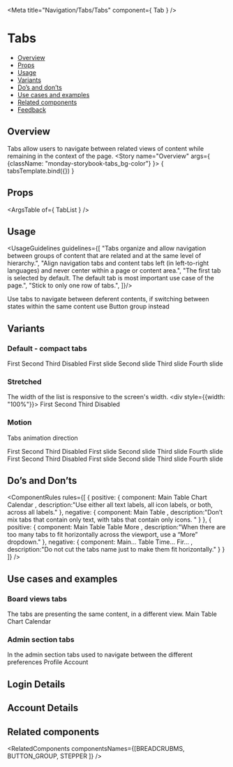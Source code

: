 
<Meta
  title="Navigation/Tabs/Tabs"
  component={ Tab }
/>

# Tabs
- [Overview](#overview)
- [Props](#props)
- [Usage](#usage)
- [Variants](#variants)
- [Do’s and don’ts](#dos-and-donts)
- [Use cases and examples](#use-cases-and-examples)
- [Related components](#related-components)
- [Feedback](#feedback)

## Overview
Tabs allow users to navigate between related views of content while remaining in the context of the page.
<Canvas>
  <Story name="Overview"
         args={ {className: "monday-storybook-tabs_bg-color"} }>
    { tabsTemplate.bind({}) }
  </Story>
</Canvas>

## Props
<ArgsTable of={ TabList } />

## Usage
<UsageGuidelines guidelines={[
  "Tabs organize and allow navigation between groups of content that are related and at the same level of hierarchy.",
  "Align navigation tabs and content tabs left (in left-to-right languages) and never center within a page or content area.",
  "The first tab is selected by default. The default tab is most important use case of the page.",
  "Stick to only one row of tabs.",
]}/>

<Tip>Use tabs to navigate between deferent contents, if switching between states within the same 
content use <Link href="/?path=/docs/components-buttongroup--overview" size={Link.sizes.SMALL} withoutSpacing>Button group</Link> instead</Tip>

## Variants
### Default - compact tabs
<Canvas>
  <Story name="Default">
    <TabsContext className="monday-storybook-tabs_bg-color">
      <TabList>
        <Tab>First</Tab>
        <Tab>Second</Tab>
        <Tab>Third</Tab>
        <Tab disabled>Disabled</Tab>
      </TabList>
      <TabPanels>
        <TabPanel>First slide</TabPanel>
        <TabPanel>Second slide</TabPanel>
        <TabPanel>Third slide</TabPanel>
        <TabPanel>Fourth slide</TabPanel>
      </TabPanels>
    </TabsContext>
  </Story>
</Canvas>

### Stretched
The width of the list is responsive to the screen's width.
<Canvas>
  <Story name="Stretched">
    <div style={{width: "100%"}}>
      <TabList tabType="stretched">
        <Tab>First</Tab>
        <Tab>Second</Tab>
        <Tab>Third</Tab>
        <Tab disabled>Disabled</Tab>
      </TabList>
    </div>
  </Story>
</Canvas>

### Motion
Tabs animation direction
<Canvas>
  <Story name="Motion">
    <div className="monday-storybook-tabs_column-wrapper">
      <TabsContext className="monday-storybook-tabs_bg-color">
        <TabList>
          <Tab>First</Tab>
          <Tab>Second</Tab>
          <Tab>Third</Tab>
          <Tab disabled>Disabled</Tab>
        </TabList>
        <TabPanels animationDirection="ltr">
          <TabPanel>First slide</TabPanel>
          <TabPanel>Second slide</TabPanel>
          <TabPanel>Third slide</TabPanel>
          <TabPanel>Fourth slide</TabPanel>
        </TabPanels>
      </TabsContext>
      <TabsContext className="monday-storybook-tabs_bg-color">
        <TabList>
          <Tab>First</Tab>
          <Tab>Second</Tab>
          <Tab>Third</Tab>
          <Tab disabled>Disabled</Tab>
        </TabList>
        <TabPanels>
          <TabPanel>First slide</TabPanel>
          <TabPanel>Second slide</TabPanel>
          <TabPanel>Third slide</TabPanel>
          <TabPanel>Fourth slide</TabPanel>
        </TabPanels>
      </TabsContext>
    </div>
  </Story>
</Canvas>

## Do’s and Don’ts
<ComponentRules
  rules={[
    {
      positive: {
        component:
          <DialogContentContainer className="monday-storybook-tabs_spacing">
            <TabList>
              <Tab icon={Table}>Main Table</Tab>
              <Tab icon={Chart}>Chart</Tab>
              <Tab icon={Calendar}>Calendar</Tab>
            </TabList>
          </DialogContentContainer>,
        description:"Use either all text labels, all icon labels, or both, across all labels."
      },
      negative: {
        component:
          <DialogContentContainer className="monday-storybook-tabs_spacing">
            <TabList>
              <Tab>Main Table</Tab>
              <Tab icon={Gantt}> </Tab>
            </TabList>
          </DialogContentContainer>,
        description:"Don’t mix tabs that contain only text, with tabs that contain only icons. "
      }
    },
    {
      positive: {
        component:
        <DialogContentContainer className="monday-storybook-tabs_spacing">
            <TabList>
              <Tab icon={NewTab}>Main Table</Tab>
              <Tab icon={Table}>Table</Tab>
              <Tab icon={NavigationChevronDown} iconSide="right">More</Tab>
            </TabList>
          </DialogContentContainer>,
        description:"When there are too many tabs to fit horizontally across the viewport, use a “More” dropdown."
      },
      negative: {
        component:
        <DialogContentContainer className="monday-storybook-tabs_spacing">
            <TabList>
              <Tab>Main...</Tab>
              <Tab>Table</Tab>
              <Tab>Time...</Tab>
              <Tab>Fir...</Tab>
            </TabList>
          </DialogContentContainer>,
        description:"Do not cut the tabs name just to make them fit horizontally."
      }
    }
  ]}
/>

## Use cases and examples
### Board views tabs
The tabs are presenting the same content, in a different view. 
<Canvas>
  <Story name="Board views tabs">
    <TabList>
      <Tab icon={Table}>Main Table</Tab>
      <Tab icon={Chart}>Chart</Tab>
      <Tab icon={Calendar}>Calendar</Tab>
    </TabList>
  </Story>
</Canvas>

### Admin section tabs 
In the admin section tabs used to navigate between the different preferences
<Canvas>
  <Story name="Admin section tabs">
    <TabsContext className="monday-storybook-tabs_wrapper">
      <TabList>
        <Tab>Profile</Tab>
        <Tab>Account</Tab>
      </TabList>
      <TabPanels>
        <TabPanel>
          <h2>Login Details</h2>
          <TextField title="Profile Name" size={TextField.sizes.MEDIUM} placeholder="Profile Name" />
        </TabPanel>
        <TabPanel>
          <h2>Account Details</h2>
          <TextField title="Account Name" size={TextField.sizes.MEDIUM} placeholder="Account Name" />
        </TabPanel>
      </TabPanels>
    </TabsContext>
  </Story>
</Canvas>

## Related components
<RelatedComponents componentsNames={[BREADCRUBMS, BUTTON_GROUP, STEPPER ]} />
